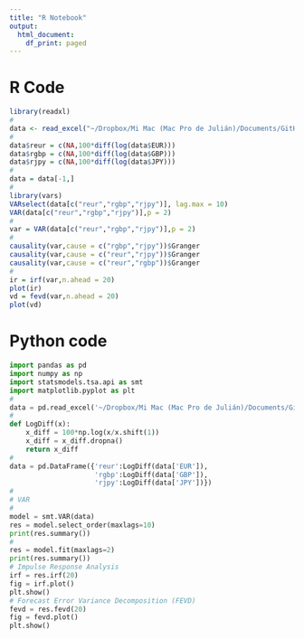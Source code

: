 ```yaml
---
title: "R Notebook"
output:
  html_document:
    df_print: paged
---
```


# R Code

```r
library(readxl)
#
data <- read_excel("~/Dropbox/Mi Mac (Mac Pro de Julián)/Documents/GitHub/EcoMetricsRPy/TIPOS_CAMB.xls")
#
data$reur = c(NA,100*diff(log(data$EUR)))
data$rgbp = c(NA,100*diff(log(data$GBP)))
data$rjpy = c(NA,100*diff(log(data$JPY)))
#
data = data[-1,]
#
library(vars)
VARselect(data[c("reur","rgbp","rjpy")], lag.max = 10)
VAR(data[c("reur","rgbp","rjpy")],p = 2)
#
var = VAR(data[c("reur","rgbp","rjpy")],p = 2)
#
causality(var,cause = c("rgbp","rjpy"))$Granger
causality(var,cause = c("reur","rjpy"))$Granger
causality(var,cause = c("reur","rgbp"))$Granger
#
ir = irf(var,n.ahead = 20)
plot(ir)
vd = fevd(var,n.ahead = 20)
plot(vd)
```

# Python code

```python
import pandas as pd
import numpy as np
import statsmodels.tsa.api as smt
import matplotlib.pyplot as plt
#
data = pd.read_excel('~/Dropbox/Mi Mac (Mac Pro de Julián)/Documents/GitHub/EcoMetricsRPy/TIPOS_CAMB.xls', index_col=0)
#
def LogDiff(x):
    x_diff = 100*np.log(x/x.shift(1))
    x_diff = x_diff.dropna()
    return x_diff
#
data = pd.DataFrame({'reur':LogDiff(data['EUR']),
                     'rgbp':LogDiff(data['GBP']),
                     'rjpy':LogDiff(data['JPY'])})
#
# VAR 
#
model = smt.VAR(data)
res = model.select_order(maxlags=10)
print(res.summary())
#
res = model.fit(maxlags=2)
print(res.summary())
# Impulse Response Analysis
irf = res.irf(20)
fig = irf.plot()
plt.show()
# Forecast Error Variance Decomposition (FEVD)
fevd = res.fevd(20)
fig = fevd.plot()
plt.show()
```

